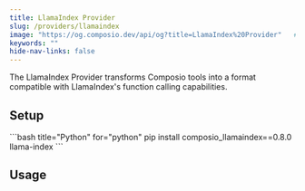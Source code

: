 ```yaml
---
title: LlamaIndex Provider
slug: /providers/llamaindex
image: "https://og.composio.dev/api/og?title=LlamaIndex%20Provider"   # image for socials
keywords: ""
hide-nav-links: false
---
```


The LlamaIndex Provider transforms Composio tools into a format compatible with LlamaIndex's function calling capabilities.

## Setup
<CodeGroup>
```bash title="Python" for="python"
pip install composio_llamaindex==0.8.0 llama-index
```
</CodeGroup>

## Usage

<CodeGroup>
<SnippetCode
  src="fern/snippets/providers/python/llamaindex-provider.py"
  title="Python"
/>
</CodeGroup>